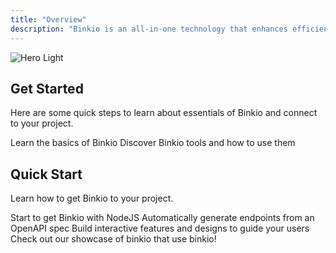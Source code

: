 ```yaml
---
title: "Overview"
description: "Binkio is an all-in-one technology that enhances efficiency, security, and global reach, adapting to the evolving financial landscape. It optimizes transactions, strengthens security, and ensures compliance with the digital economy’s demands."
---
```


<img alt="Hero Light" classname="block dark:hidden" src="https://binkio-pay.s3.us-west-2.amazonaws.com/utils/documentation/hero.png" />

## Get Started

Here are some quick steps to learn about essentials of Binkio and connect to your project.

<CardGroup cols={2}>
  <Card title="Introduction" icon="paper-plane" iconType="regular" href="https://docs.binkio.io">
    Learn the basics of Binkio
  </Card>

  <Card title="Binkio Tools" icon="screwdriver-wrench" iconType="regular" href="https://docs.binkio.io">
    Discover Binkio tools and how to use them
  </Card>
</CardGroup>

## Quick Start

Learn how to get Binkio to your project.

<CardGroup cols={2}>
  <Card title="NodeJS Quickstart" icon="node-js" iconType="brands" href="https://docs.binkio.io">
    Start to get Binkio with NodeJS
  </Card>

  <Card title="Reference APIs" icon="code" href="https://docs.binkio.io">
    Automatically generate endpoints from an OpenAPI spec
  </Card>

  <Card title="Discussions" icon="comments" iconType="regular" href="https://docs.binkio.io">
    Build interactive features and designs to guide your users
  </Card>

  <Card title="Showcases" icon="camera-retro" iconType="solid" href="https://docs.binkio.io">
    Check out our showcase of binkio that use binkio!
  </Card>
</CardGroup>
